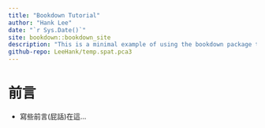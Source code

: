 ```yaml
--- 
title: "Bookdown Tutorial"
author: "Hank Lee"
date: "`r Sys.Date()`"
site: bookdown::bookdown_site
description: "This is a minimal example of using the bookdown package to write a book. The output format for this example is bookdown::gitbook."
github-repo: LeeHank/temp.spat.pca3
---
```


# 前言 {-}  

* 寫些前言(屁話)在這...  